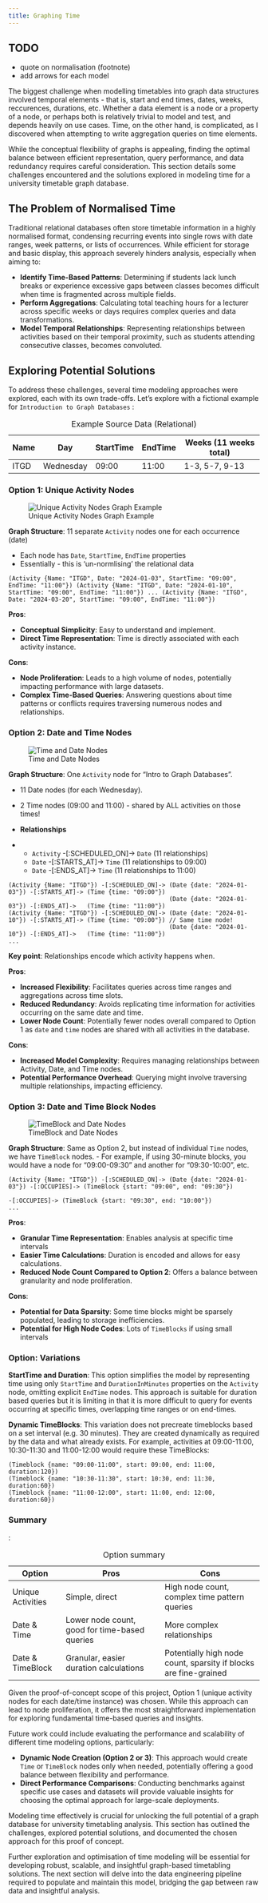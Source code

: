 ```yaml
---
title: Graphing Time
---
```


::: callout-warning
## TODO

-   quote on normalisation (footnote)
-   add arrows for each model
:::

The biggest challenge when modelling timetables into graph data structures involved temporal elements - that is, start and end times, dates, weeks, reccurences, durations, etc. Whether a data element is a node or a property of a node, or perhaps both is relatively trivial to model and test, and depends heavily on use cases. Time, on the other hand, is complicated, as I discovered when attempting to write aggregation queries on time elements.

While the conceptual flexibility of graphs is appealing, finding the optimal balance between efficient representation, query performance, and data redundancy requires careful consideration. This section details some challenges encountered and the solutions explored in modeling time for a university timetable graph database.

## The Problem of Normalised Time

Traditional relational databases often store timetable information in a highly normalised format, condensing recurring events into single rows with date ranges, week patterns, or lists of occurrences. While efficient for storage and basic display, this approach severely hinders analysis, especially when aiming to:

-   **Identify Time-Based Patterns**: Determining if students lack lunch breaks or experience excessive gaps between classes becomes difficult when time is fragmented across multiple fields.
-   **Perform Aggregations**: Calculating total teaching hours for a lecturer across specific weeks or days requires complex queries and data transformations.
-   **Model Temporal Relationships**: Representing relationships between activities based on their temporal proximity, such as students attending consecutive classes, becomes convoluted.

## Exploring Potential Solutions

To address these challenges, several time modeling approaches were explored, each with its own trade-offs. Let's explore with a fictional example for `Introduction to Graph Databases` :

| Name | Day       | StartTime | EndTime | Weeks (11 weeks total) |
|------|-----------|-----------|---------|------------------|
| ITGD | Wednesday | 09:00     | 11:00   | 1-3, 5-7, 9-13   |

: Example Source Data (Relational)

### Option 1: Unique Activity Nodes

![Unique Activity Nodes Graph Example](./images/time-option1.png)

**Graph Structure**: 11 separate `Activity` nodes one for each occurrence (date) 

- Each node has `Date`, `StartTime`, `EndTime` properties
- Essentially - this is 'un-normlising' the relational data

```         
(Activity {Name: "ITGD", Date: "2024-01-03", StartTime: "09:00", EndTime: "11:00"}) (Activity {Name: "ITGD", Date: "2024-01-10", StartTime: "09:00", EndTime: "11:00"}) ... (Activity {Name: "ITGD", Date: "2024-03-20", StartTime: "09:00", EndTime: "11:00"})
```


**Pros**:

-   **Conceptual Simplicity**: Easy to understand and implement.
-   **Direct Time Representation**: Time is directly associated with each activity instance.

**Cons**:

-   **Node Proliferation**: Leads to a high volume of nodes, potentially impacting performance with large datasets.
-   **Complex Time-Based Queries**: Answering questions about time patterns or conflicts requires traversing numerous nodes and relationships.

### Option 2: Date and Time Nodes

![Time and Date Nodes](./images/time-option2.png)

**Graph Structure**: One `Activity` node for "Intro to Graph Databases".

- 11 Date nodes (for each Wednesday).
- 2 Time nodes (09:00 and 11:00) - shared by ALL activities on those times!

- **Relationships**
- 
  - `Activity` -[:SCHEDULED_ON]-> `Date` (11 relationships)
  - `Date` -[:STARTS_AT]-> `Time` (11 relationships to 09:00)
  - `Date` -[:ENDS_AT]-> `Time` (11 relationships to 11:00)

```
(Activity {Name: "ITGD"}) -[:SCHEDULED_ON]-> (Date {date: "2024-01-03"}) -[:STARTS_AT]-> (Time {time: "09:00"})
                                             (Date {date: "2024-01-03"}) -[:ENDS_AT]->   (Time {time: "11:00"})
(Activity {Name: "ITGD"}) -[:SCHEDULED_ON]-> (Date {date: "2024-01-10"}) -[:STARTS_AT]-> (Time {time: "09:00"}) // Same time node!
                                             (Date {date: "2024-01-10"}) -[:ENDS_AT]->   (Time {time: "11:00"}) 
...
```

**Key point**:  Relationships encode which activity happens when.

**Pros**:

-   **Increased Flexibility**: Facilitates queries across time ranges and aggregations across time slots.
-   **Reduced Redundancy**: Avoids replicating time information for activities occurring on the same date and time.
-   **Lower Node Count**:  Potentially fewer nodes overall compared to Option 1 as `date` and `time` nodes are shared with all activities in the database.

**Cons**:

- **Increased Model Complexity**: Requires managing relationships between Activity, Date, and Time nodes. 
- **Potential Performance Overhead**: Querying might involve traversing multiple relationships, impacting efficiency.

### Option 3: Date and Time Block Nodes

![TimeBlock and Date Nodes](./images/time-option3.png)

**Graph Structure**: Same as Option 2, but instead of individual `Time` nodes, we have `TimeBlock` nodes.
- For example, if using 30-minute blocks, you would have a node for "09:00-09:30" and another for "09:30-10:00", etc.

```
(Activity {Name: "ITGD"}) -[:SCHEDULED_ON]-> (Date {date: "2024-01-03"}) -[:OCCUPIES]-> (TimeBlock {start: "09:00", end: "09:30"})
                                                                          -[:OCCUPIES]-> (TimeBlock {start: "09:30", end: "10:00"}) 
...
```

**Pros**:

-   **Granular Time Representation**: Enables analysis at specific time intervals
-   **Easier Time Calculations**: Duration is encoded and allows for easy calculations.
-   **Reduced Node Count Compared to Option 2**: Offers a balance between granularity and node proliferation.

**Cons**:

-   **Potential for Data Sparsity**: Some time blocks might be sparsely populated, leading to storage inefficiencies.
-   **Potential for High Node Codes**: Lots of `TimeBlocks` if using small intervals

### Option: Variations

**StartTime and Duration**: This option simplifies the model by representing time using only `StartTime` and `DurationInMinutes` properties on the `Activity` node, omitting explicit `EndTime` nodes.  This approach is suitable for duration based queries but it is limiting in that it is more difficult to query for events occurring at specific times, overlapping time ranges or on end-times.

**Dynamic TimeBlocks**: This variation does not precreate timeblocks based on a set interval (e.g. 30 minutes).  They are created dynamically as required by the data and what already exists.  For example, activities at 09:00-11:00, 10:30-11:30 and 11:00-12:00 would require these TimeBlocks:

```
(Timeblock {name: "09:00-11:00", start: 09:00, end: 11:00, duration:120})
(Timeblock {name: "10:30-11:30", start: 10:30, end: 11:30, duration:60})
(Timeblock {name: "11:00-12:00", start: 11:00, end: 12:00, duration:60})
```

### Summary

:

| Option | Pros       | Cons | 
|------|-----------|-----------|
| Unique Activities | Simple, direct | High node count, complex time pattern queries |
| Date & Time | Lower node count, good for time-based queries | More complex relationships |
| Date & TimeBlock | Granular, easier duration calculations | Potentially high node count, sparsity if blocks are fine-grained |


: Option summary 


Given the proof-of-concept scope of this project, Option 1 (unique activity nodes for each date/time instance) was chosen. While this approach can lead to node proliferation, it offers the most straightforward implementation for exploring fundamental time-based queries and insights. 

Future work could include evaluating the performance and scalability of different time modeling options, particularly: 

- **Dynamic Node Creation (Option 2 or 3)**: This approach would create `Time` or `TimeBlock` nodes only when needed, potentially offering a good balance between flexibility and performance. 
- **Direct Performance Comparisons**: Conducting benchmarks against specific use cases and datasets will provide valuable insights for choosing the optimal approach for large-scale deployments. 

Modeling time effectively is crucial for unlocking the full potential of a graph database for university timetabling analysis. This section has outlined the challenges, explored potential solutions, and documented the chosen approach for this proof of concept. 

Further exploration and optimisation of time modeling will be essential for developing robust, scalable, and insightful graph-based timetabling solutions.  The next section will delve into the data engineering pipeline required to populate and maintain this model, bridging the gap between raw data and insightful analysis.